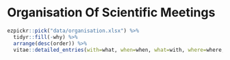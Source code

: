 # Organisation Of Scientific Meetings

```r
ezpickr::pick("data/organisation.xlsx") %>%
  tidyr::fill(-why) %>%
  arrange(desc(order)) %>% 
  vitae::detailed_entries(with=what, when=when, what=with, where=where, why=why)
```
